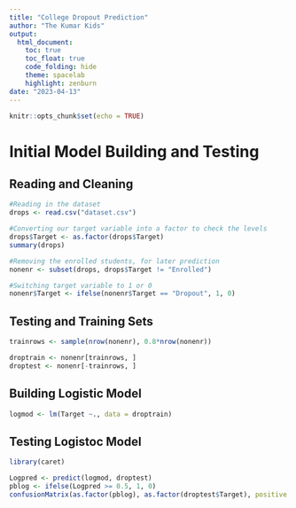 ```yaml
---
title: "College Dropout Prediction"
author: "The Kumar Kids"
output:
  html_document:
    toc: true
    toc_float: true
    code_folding: hide
    theme: spacelab
    highlight: zenburn
date: "2023-04-13"
---
```


```r
knitr::opts_chunk$set(echo = TRUE)
```

# Initial Model Building and Testing

## Reading and Cleaning
```r
#Reading in the dataset
drops <- read.csv("dataset.csv")

#Converting our target variable into a factor to check the levels
drops$Target <- as.factor(drops$Target)
summary(drops)

#Removing the enrolled students, for later prediction
nonenr <- subset(drops, drops$Target != "Enrolled")

#Switching target variable to 1 or 0
nonenr$Target <- ifelse(nonenr$Target == "Dropout", 1, 0)
```


## Testing and Training Sets
```r
trainrows <- sample(nrow(nonenr), 0.8*nrow(nonenr))

droptrain <- nonenr[trainrows, ]
droptest <- nonenr[-trainrows, ]
```

## Building Logistic Model
```r
logmod <- lm(Target ~., data = droptrain)
```

## Testing Logistoc Model
```r
library(caret)

Logpred <- predict(logmod, droptest)
pblog <- ifelse(Logpred >= 0.5, 1, 0)
confusionMatrix(as.factor(pblog), as.factor(droptest$Target), positive = "1")
```

